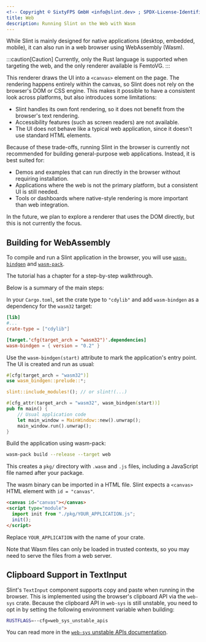 ```yaml
---
<!-- Copyright © SixtyFPS GmbH <info@slint.dev> ; SPDX-License-Identifier: MIT -->
title: Web
description: Running Slint on the Web with Wasm
---
```


While Slint is mainly designed for native applications (desktop, embedded, mobile),
it can also run in a web browser using WebAssembly (Wasm).

:::caution[Caution]
Currently, only the Rust language is supported when targeting the web, and the only renderer available is FemtoVG.
:::

This renderer draws the UI into a `<canvas>` element on the page.
The rendering happens entirely within the canvas, so Slint does not rely on the browser's DOM or CSS engine.
This makes it possible to have a consistent look across platforms, but also introduces some limitations:

* Slint handles its own font rendering, so it does not benefit from the browser's text rendering.
* Accessibility features (such as screen readers) are not available.
* The UI does not behave like a typical web application, since it doesn't use standard HTML elements.

Because of these trade-offs, running Slint in the browser is currently not recommended for building general-purpose web applications.
Instead, it is best suited for:

* Demos and examples that can run directly in the browser without requiring installation.
* Applications where the web is not the primary platform, but a consistent UI is still needed.
* Tools or dashboards where native-style rendering is more important than web integration.

In the future, we plan to explore a renderer that uses the DOM directly, but this is not currently the focus.

## Building for WebAssembly

To compile and run a Slint application in the browser, you will use
[`wasm-bindgen`](https://rustwasm.github.io/docs/wasm-bindgen/) and [`wasm-pack`](https://rustwasm.github.io/wasm-pack/).

The tutorial has a chapter for a step-by-step walkthrough.

Below is a summary of the main steps:

In your `Cargo.toml`, set the crate type to `"cdylib"` and add `wasm-bindgen` as a dependency for the `wasm32` target:

```toml
[lib]
#...
crate-type = ["cdylib"]

[target.'cfg(target_arch = "wasm32")'.dependencies]
wasm-bindgen = { version = "0.2" }
```

Use the `wasm-bindgen(start)` attribute to mark the application's entry point.
The UI is created and run as usual:

```rust
#[cfg(target_arch = "wasm32")]
use wasm_bindgen::prelude::*;

slint::include_modules!(); // or slint!(...)

#[cfg_attr(target_arch = "wasm32", wasm_bindgen(start))]
pub fn main() {
    // Usual application code
    let main_window = MainWindow::new().unwrap();
    main_window.run().unwrap();
}
```

Build the application using wasm-pack:

```bash
wasm-pack build --release --target web
```

This creates a `pkg/` directory with `.wasm` and `.js` files, including a JavaScript file named after your package.

The wasm binary can be imported in a HTML file.
Slint expects a `<canvas>` HTML element with `id = "canvas"`.

```html
<canvas id="canvas"></canvas>
<script type="module">
  import init from "./pkg/YOUR_APPLICATION.js";
  init();
</script>
```

Replace `YOUR_APPLICATION` with the name of your crate.

Note that Wasm files can only be loaded in trusted contexts, so you may need to serve the files from a web server.

## Clipboard Support in TextInput

Slint's `TextInput` component supports copy and paste when running in the browser.
This is implemented using the browser's clipboard API via the `web-sys` crate.
Because the clipboard API in `web-sys` is still unstable, you need to opt in by setting the following environment variable when building:

```bash
RUSTFLAGS=--cfg=web_sys_unstable_apis
```

You can read more in the [`web-sys` unstable APIs documentation](https://rustwasm.github.io/docs/wasm-bindgen/web-sys/unstable-apis.html).
